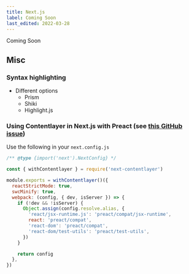 ```yaml
---
title: Next.js
label: Coming Soon
last_edited: 2022-03-28
---
```


<Callout>Coming Soon</Callout>

## Misc

### Syntax highlighting

- Different options
  - Prism
  - Shiki
  - Highlight.js

### Using Contentlayer in Next.js with Preact (see [this GitHub issue](https://github.com/contentlayerdev/contentlayer/issues/62))

Use the following in your `next.config.js`

```js
/** @type {import('next').NextConfig} */

const { withContentlayer } = require('next-contentlayer')

module.exports = withContentlayer()({
  reactStrictMode: true,
  swcMinify: true,
  webpack: (config, { dev, isServer }) => {
    if (!dev && !isServer) {
      Object.assign(config.resolve.alias, {
        'react/jsx-runtime.js': 'preact/compat/jsx-runtime',
        react: 'preact/compat',
        'react-dom': 'preact/compat',
        'react-dom/test-utils': 'preact/test-utils',
      })
    }

    return config
  },
})
```
